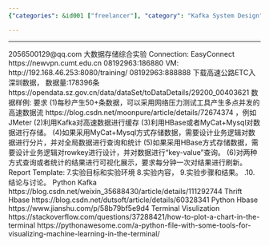 ```yaml
---
{"categories": &id001 ["freelancer"], "category": "Kafka System Design", "date": "2021-12-30 10:13:26", "description": "This article discusses designing a system using Kafka for handling and visualizing high-speed data, utilizing big data storage options like HBase or MyCat+MySQL, generating network traffic with JMeter, streaming data at 50+ RPS, and querying/presenting results. The project also involves using Python for data storage and terminal visualization tools for machine learning, as well as generating network traffic and streaming data.", "tags": *id001, "title": "Kafka Data Query"}

---
```


------
2056500129@qq.com
大数据存储综合实验
Connection:
EasyConnect
https://newvpn.cumt.edu.cn
08192963:186880
VM:
http://192.168.46.253:8080/training/
08192963:888888
下载高速公路ETC入深圳数据， 数据量:178396条
https://opendata.sz.gov.cn/data/dataSet/toDataDetails/29200_00403621
数据样例:
要求
(1)每秒产生50+条数据，可以采用网络压力测试工具产生多点并发的高速数据流
https://blog.csdn.net/moonpure/article/details/72674374
，例如JMeter
(2)利用Kafka对高速数据进行缓存
(3)利用HBase或者MyCat+Mysql对数据进行存储。
(4)如果采用MyCat+Mysql方式存储数据，需要设计业务逻辑对数据进行分片，并对全局数据进行查询和统计
(5)如果采用HBase方式存储数据，需要设计业务逻辑对rowkey进行设计，并对数据进行“key-value”查询。
(6)对两种方式查询或者统计的结果进行可视化展示，要求每分钟一次对结果进行刷新。
Report Template:
7.实验目标和实验环境
8.实验内容，
9.实验步骤和结果。
.10.结论与讨论。
Python Kafka
https://blog.csdn.net/weixin_35688430/article/details/111292744
Thrift Hbase
https://blog.csdn.net/dutsoft/article/details/60328341
Python Hbase
https://www.jianshu.com/p/58b79bf5e9d4
Terminal Visulization
https://stackoverflow.com/questions/37288421/how-to-plot-a-chart-in-the-terminal
https://pythonawesome.com/a-python-file-with-some-tools-for-visualizing-machine-learning-in-the-terminal/
